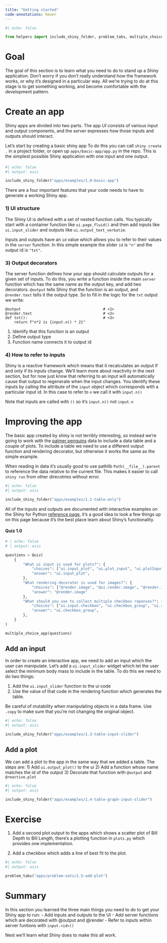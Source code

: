 ```yaml
---
title: "Getting started"
code-annotations: hover
---
```


```python
#| echo: false

from helpers import include_shiny_folder, problem_tabs, multiple_choice_app, Quiz

```
# Goal 

The goal of this section is to learn what you need to do to stand up a Shiny application.
Don't worry if you don't really understand how the framework works, or why it's designed in a particular way. 
All we're trying to do at this stage is to get something working, and become comfortable with the development pattern.


# Create an app

Shiny apps are divided into two parts.
The app *UI* consists of various input and output components, and the *server* expresses how those inputs and outputs should interact. 

Let's start by creating a basic shiny app
To do this you can call `shiny create .` in a project folder, or open up `apps/basic-app/app.py` in the repo. 
This is the simplest possible Shiny application with one input and one output. 

#### 
```python
#| echo: false
#| output: asis

include_shiny_folder("apps/examples/1.0-basic-app")
```

There are a four important features that your code needs to have to generate a working Shiny app. 

### 1) UI structure

The Shiny UI is defined with a set of nested function calls. 
You typically start with a container function like `ui.page_fluid()` and then add inputs like `ui.input_slider` and outputs like `ui.output_text_verbatim`.

Inputs and outputs have an `id` value which allows you to refer to their values in the `server` function. 
In this simple example the slider `id` is `"n"` and the output id is `"txt"`.

### 3) Output decorators
The server function defines how your app should calculate outputs for a given set of inputs. 
To do this, you write a function inside the main `server` function which has the same name as the output key, and add two decorators. 
`@output` tells Shiny that the function is an output, and `@render.text` tells it the output type. 
So to fill in the logic for the `txt` output we write:

```.python
@output                                     # <1>
@render.text                                # <2>
def txt():                                  # <3>
    return f"n*2 is {input.n() * 2}"
```
1. Identify that this function is an output
2. Define output type
3. Function name connects it to output id

### 4) How to refer to inputs

Shiny is a reactive framework which means that it recalculates an output if and only if its inputs change. 
We'll learn more about reactivity in the next section, but for now just know that referring to an input will automatically cause that output to regenerate when the input changes.
You identify these inputs by calling the attribute of the `input` object which corresponds with a particular input id. 
In this case to refer to `n` we call it with `input.n()`
 
::: callout-tip
Note that inputs are called with `()` so it's `input.n()` not `input.n`
:::

# Improving the app

The basic app created by shiny is not terribly interesting, so instead we're going to work with the [palmer penguins](https://github.com/mcnakhaee/palmerpenguins) data to include a data table and a couple of plots. 
To include a table we need to use a different output function and rendering decorator, but otherwise it works the same as the simple example. 

::: callout-tip
When reading in data it's usually good to use pathlib `Path(__file__).parent` to reference the data relative to the current file. 
This makes it easier to call `shiny run` from other direcotries without error.
::::

```python
#| echo: false
#| output: asis

include_shiny_folder("apps/examples/1.1-table-only")
```

All of the inputs and outputs are documented with interactive examples on the Shiny for Python [reference page](https://shiny.rstudio.com/py/api/), it's a good idea to look a few things up on this page because it's the best place learn about Shiny's functionality. 

#### Quiz 1.0
```python
# | echo: false
# | output: asis

questions = Quiz(
    {
        "What ui input is used for plots?": {
            "choices": ["ui.input_plot", "ui.plot_input", "ui.plotInput"],
            "answer": "ui.input_plot",
        },
        "What rendering decorator is used for images?": {
            "choices": ["@render.image", "@ui.render.image", "@render.Image"],
            "answer": "@render.image"
        },
        "What should you use to collect multiple checkbox reponses?": {
            "choices": ["ui.input.checkbox", "ui.checkbox_group", "ui.radio_buttons"],
            "answer": "ui.checkbox_group",
        },
    }
)

multiple_choice_app(questions)
```

## Add an input

In order to create an interactive app, we need to add an input which the user can manipulate. 
Let's add a `ui.input_slider` widget which let the user select the minimum body mass to include in the table. 
To do this we need to do two things:

1) Add the `ui.input_slider` function to the ui code 
2) Use the value of that code in the rendering function which generates the table.

::: callout-warning
Be careful of mutability when manipulating objects in a data frame. 
Use `.copy` to make sure that you're not changing the original object.
:::

```python
#| echo: false
#| output: asis

include_shiny_folder("apps/examples/1.3-table-input-slider")
```

## Add a plot

We can add a plot to the app in the same way that we added a table. 
The steps are:
1) Add `ui.output_plot()` to the ui
2) Add a function whose name matches the id of the output 
3) Decorate that function with `@output` and `@reactive.plot`

```python
#| echo: false
#| output: asis

include_shiny_folder("apps/examples/1.4-table-graph-input-slider")
```

# Exercise

1) Add a second plot output to the apps which shows a scatter plot of Bill Depth to Bill Length, there's a plotting function in `plots.py` which provides one implementation.

2) Add a checkbox which adds a line of best fit to the plot. 


```python
#| echo: false
#| output: asis

problem_tabs("apps/problem-sets/1.5-add-plot")
```

# Summary

In this section you learned the three main things you need to do to get your Shiny app to run:
- Add inputs and outputs to the UI
- Add server functions which are decorated with @output and @render
- Refer to inputs within server funtions with `input.<id>()`

Next we'll learn what Shiny does to make this all work.
